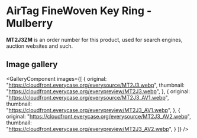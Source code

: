 
# AirTag FineWoven Key Ring - Mulberry

<Callout type='info' emoji='👉🏻'>**MT2J3ZM** is an order number for this product, used for search engines, auction websites and such.</Callout>

## Image gallery

<GalleryComponent
    images={[
      {
        original: "https://cloudfront.everycase.org/everysource/MT2J3.webp",
        thumbnail: "https://cloudfront.everycase.org/everypreview/MT2J3.webp",
      },
      {
        original: "https://cloudfront.everycase.org/everysource/MT2J3_AV1.webp",
        thumbnail: "https://cloudfront.everycase.org/everypreview/MT2J3_AV1.webp",
      },
      {
        original: "https://cloudfront.everycase.org/everysource/MT2J3_AV2.webp",
        thumbnail: "https://cloudfront.everycase.org/everypreview/MT2J3_AV2.webp",
      }
    ]}
  />
